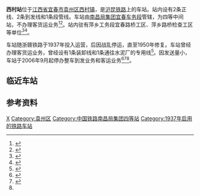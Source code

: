 {{otheruse|西村站}}
{{Infobox China railway station
| name = 西村站
| eng_name = Xicun Railway Station
| symbol_right = {{rint|cn|rail}}
| image = 
| caption = 
| other_name = 
| code = 33065<ref>{{cite book|title=中华人民共和国铁路车站代码（GB/T 10302-2010）|publisher=中国标准出版社|year=2010|isbn=155066140495|ignore-isbn-error=true|pages=39}}</ref>
| commercial_code = XCG
| pinyin_code = XCU
| type = 
| 业务性质 = 
| 技术性质 = 
| address = [[江西省|江西省]][[宜春市|宜春市]][[袁州区|袁州区]][[西村镇_(宜春市)|西村镇]]新街路1号
| coordinates = {{coord|27.754709|N|114.225527|E|format=dms|display=inline|type:railwaystation_region:CN}}
| built = 
| opened = 1937年
| former = 
| owned = [[南昌局集团|南昌局集团]][[宜春车务段|宜春车务段]]
| operator = 
| line = [[沪昆铁路|沪昆铁路]]
| classification = 四等站<ref>{{Citation|title=南昌铁路局关于重新公布车站等级等事项的通知|date=2016-06-20}}</ref>
| platform = 
| tracks = 5
| website = 
}}
'''西村站'''位于[[江西省|江西省]][[宜春市|宜春市]][[袁州区|袁州区]][[西村镇_(宜春市)|西村镇]]，是[[沪昆铁路|沪昆铁路]]上的车站。站内设有2条正线、2条到发线和1条段管线。车站由[[南昌局集团|南昌局集团]][[宜春车务段|宜春车务段]]管辖，为四等中间站，不办理客货运业务<ref name="95306info">{{cite web|url=http://hyfw.95306.cn/hyinfo/action/FwcszsAction_index?type=1|title=营业站服务信息查询|publisher=中国铁路95306网|accessdate=2020-09-10|archive-date=2018-09-14|archive-url=https://web.archive.org/web/20180914133603/http://hyfw.95306.cn/hyinfo/action/FwcszsAction_index?type=1|dead-url=no}}</ref><ref name="histo">{{cite book|author=宜春市袁州区志编纂委员会|title=袁州区志1985-2008|publisher=方志出版社|year=2013|isbn=978-7-5144-1020-4}}</ref>{{rp|177}}。站内驻有萍乡工务段宜春路桥工区、萍乡路桥检查工区等单位<ref>{{Cite news|title=萍乡工务段：“青纱帐”里砍杂忙|url=http://www.kmluju.cn/article/114293.html|work=人民铁道网|publisher=昆铁资讯|date=2018-04-17}}</ref><Ref>{{cite news|title=铁道线上的“苦行僧”|url=http://www.jx.chinanews.com/news/2019/0801/27985.html|publisher=中国新闻网|date=2019-08-01}}</ref>。

车站随浙赣铁路于1937年投入运营，后因战乱停运，直至1950年修复。车站曾经办理客货运业务，曾经设有1条装卸线和1条通往水泥厂的专用线<ref>{{cite book|author=宜春市地方志编纂委员会|title=江西省宜春市志|publisher=南海出版公司|year=1990}}</ref>。因发送量小，车站于2006年9月起停办整车到发业务和客运业务<ref>{{cite book|author=宜春年鉴编辑委员会|title=市情 > 宜春史志 > 宜春年鉴 > 2006年 > 交通 > 铁路交通|url=http://www.yichun.gov.cn/news-show-165070.html|publisher=经济日报出版社|year=2007|isbn=7-80180-297-7|via=宜春市人民政府}}</ref><ref>{{cite book|author=宜春市志编纂委员会|title=宜春市志（贰） 卷三十九 交通  第六章 交通运输  第二节 铁路运输|url=http://www.jxsfzg.cn/resource/pdfFile/2015/131441242352031.pdf|publisher=方志出版社|year=2010|isbn=9787802388413|via=江西省方志网}}</ref>{{rp|1432}}<ref name="histo"/>{{rp|177}}。

== 临近车站 ==
{{start rail box|[[中国铁路|中国铁路]]}}
{{s-inop|[[宜春西站|宜春西站]]|[[上海站|上海]]方向}}
{{s-line|[[沪昆铁路|沪昆铁路]]<br />← 16km 西村站 22km →}}
{{s-inop|[[芦溪站|芦溪站]]|[[昆明站|昆明]]方向}}
{{end box}}

== 参考资料 ==
{{reflist}}

{{沪昆铁路}}
[[Category:宜春市铁路车站|X]]
[[Category:袁州区|Category:袁州区]]
[[Category:中国铁路南昌局集团四等站|Category:中国铁路南昌局集团四等站]]
[[Category:1937年启用的铁路车站|Category:1937年启用的铁路车站]]